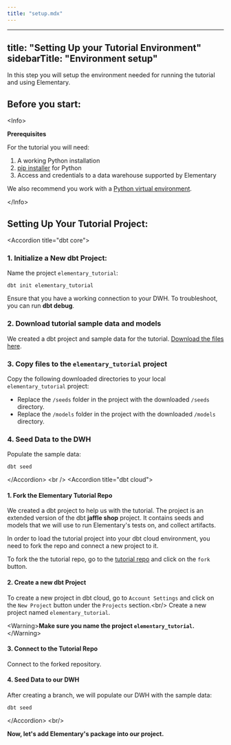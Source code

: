```yaml
---
title: "setup.mdx"
---
```


---
title: "Setting Up your Tutorial Environment"
sidebarTitle: "Environment setup"
---

In this step you will setup the environment needed for running the tutorial and using Elementary.

## Before you start:

&lt;Info&gt;

**Prerequisites**

For the tutorial you will need:

1. A working Python installation
2. [pip installer](https://pip.pypa.io/en/stable/) for Python
3. Access and credentials to a data warehouse supported by Elementary

We also recommend you work with a [Python virtual environment](https://docs.python.org/3/library/venv.html).

&lt;/Info&gt;

## Setting Up Your Tutorial Project:

&lt;Accordion title="dbt core"&gt;

### 1. Initialize a New dbt Project:

Name the project `elementary_tutorial`:

```shell
dbt init elementary_tutorial
```

Ensure that you have a working connection to your DWH. To troubleshoot, you can run **dbt debug**.

### 2. Download tutorial sample data and models

We created a dbt project and sample data for the tutorial.
[Download the files here](https://github.com/elementary-data/elementary-tutorial/archive/refs/heads/main.zip).

### 3. Copy files to the `elementary_tutorial` project

Copy the following downloaded directories to your local `elementary_tutorial` project:

- Replace the `/seeds` folder in the project with the downloaded `/seeds` directory.
- Replace the `/models` folder in the project with the downloaded `/models` directory.

### 4. Seed Data to the DWH

Populate the sample data:

```shell
dbt seed
```

&lt;/Accordion&gt;
&lt;br /&gt;
&lt;Accordion title="dbt cloud"&gt;

#### 1. Fork the Elementary Tutorial Repo

We created a dbt project to help us with the tutorial.
The project is an extended version of the dbt **jaffle shop** project.
It contains seeds and models that we will use to run Elementary's tests on, and collect artifacts.

In order to load the tutorial project into your dbt cloud environment, you need to fork the repo and connect a new project to it.

To fork the the tutorial repo, go to the [tutorial repo](https://github.com/elementary-data/tutorial) and click on the `fork` button.

#### 2. Create a new dbt Project

To create a new project in dbt cloud, go to `Account Settings` and click on the `New Project` button under the `Projects` section.&lt;br/&gt; Create a new project named `elementary_tutorial`.

&lt;Warning&gt;**Make sure you name the project `elementary_tutorial`.**&lt;/Warning&gt;

#### 3. Connect to the Tutorial Repo

Connect to the forked repository.

#### 4. Seed Data to our DWH

After creating a branch, we will populate our DWH with the sample data:

```shell
dbt seed
```

&lt;/Accordion&gt;
&lt;br/&gt;

**Now, let's add Elementary's package into our project.**
